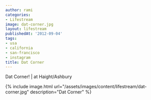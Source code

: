 ```yaml
---
author: rami
categories:
- Lifestream
image: dat-corner.jpg
layout: lifestream
publishedAt: '2012-09-04'
tags:
- usa
- california
- san-francisco
- instagram
title: Dat Corner
---
```


Dat Corner! | at Haight/Ashbury

{% include image.html url="/assets/images/content/lifestream/dat-corner.jpg" description="Dat Corner" %}